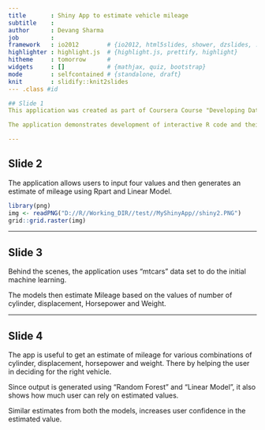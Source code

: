 ---
title       : Shiny App to estimate vehicle mileage
subtitle    : 
author      : Devang Sharma
job         : 
framework   : io2012        # {io2012, html5slides, shower, dzslides, ...}
highlighter : highlight.js  # {highlight.js, prettify, highlight}
hitheme     : tomorrow      # 
widgets     : []            # {mathjax, quiz, bootstrap}
mode        : selfcontained # {standalone, draft}
knit        : slidify::knit2slides
--- .class #id

## Slide 1
This application was created as part of Coursera Course "Developing Data Products"

The application demonstrates development of interactive R code and their deployment on a server for web access.

---


## Slide 2
The application allows users to input four values and then generates an estimate of mileage using Rpart and Linear Model.

```{r echo=TRUE,results='asis', message=TRUE}
library(png)
img <- readPNG("D://R//Working_DIR//test//MyShinyApp//shiny2.PNG")
grid::grid.raster(img)
```

---

## Slide 3

Behind the scenes, the application uses "mtcars" data set to do the initial machine learning.

The models then estimate Mileage based on the values of number of cylinder, displacement, Horsepower and Weight.

---

## Slide 4

The app is useful to get an estimate of mileage for various combinations of cylinder, displacement, horsepower and weight. There by helping the user in deciding for the right vehicle. 

Since output is generated using "Random Forest" and "Linear Model", it also shows how much user can rely on estimated values.

Similar estimates from both the models, increases user confidence in the estimated value.

